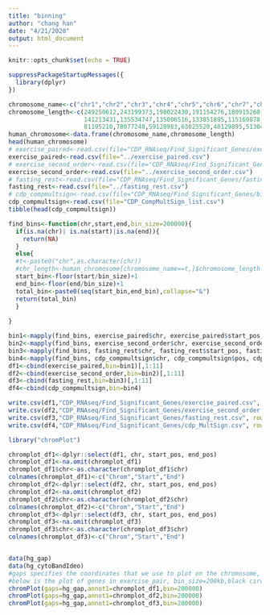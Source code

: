 ```yaml
---
title: "binning"
author: "chang han"
date: "4/21/2020"
output: html_document
---
```


```r
knitr::opts_chunk$set(echo = TRUE)
```
```r
suppressPackageStartupMessages({
  library(dplyr)
})
```

```r
chromosome_name<-c("chr1","chr2","chr3","chr4","chr5","chr6","chr7","chr8","chr9","chr10","chr11","chr12","chr13","chr14","chr15","chr16","chr17","chr18","chr19","chr20","chr21","chr22","chrX","chrY")
chromosome_length<-c(249250612,243199373,198022430,191154276,180915260,171115067,159138663,146364022,
                     141213431,135534747,135006516,133851895,115169878,107349540,102531392,90354753,
                     81195210,78077248,59128983,63025520,48129895,51304566,155270560,59373566)
human_chromosome<-data.frame(chromosome_name,chromosome_length)
head(human_chromosome)
# exercise_paired<-read.csv(file="CDP_RNAseq/Find_Significant_Genes/exercise_paired.csv")
exercise_paired<-read.csv(file="../exercise_paired.csv")
# exercise_second_order<-read.csv(file="CDP_RNAseq/Find_Significant_Genes/exercise_second_order.csv")
exercise_second_order<-read.csv(file="../exercise_second_order.csv")
# fasting_rest<-read.csv(file="CDP_RNAseq/Find_Significant_Genes/fasting_rest.csv")
fasting_rest<-read.csv(file="../fasting_rest.csv")
# cdp_compmultsign<-read.csv(file="CDP_RNAseq/Find_Significant_Genes/bin_matching/CDP_CompMultSign_list.csv")
cdp_compmultsign<-read.csv(file="CDP_CompMultSign_list.csv")
tibble(head(cdp_compmultsign))
```
```r
find_bins<-function(chr,start,end,bin_size=200000){
  if(is.na(chr)| is.na(start)|is.na(end)){
    return(NA)
  }
  else{
  #t<-paste0("chr",as.character(chr))
  #chr_length<-human_chromosome[chromosome_name==t,]$chromosome_length
  start_bin<-floor(start/bin_size)+1
  end_bin<-floor(end/bin_size)+1
  total_bin<-paste0(seq(start_bin,end_bin),collapse="&")
  return(total_bin)
  }
  
}
```
```r
bin1<-mapply(find_bins, exercise_paired$chr, exercise_paired$start_pos, exercise_paired$end_pos)
bin2<-mapply(find_bins, exercise_second_order$chr, exercise_second_order$start_pos, exercise_second_order$end_pos)
bin3<-mapply(find_bins, fasting_rest$chr, fasting_rest$start_pos, fasting_rest$end_pos)
bin4<-mapply(find_bins, cdp_compmultsign$chr, cdp_compmultsign$pos, cdp_compmultsign$pos)
df1<-cbind(exercise_paired,bin=bin1)[,1:11]
df2<-cbind(exercise_second_order,bin=bin2)[,1:11]
df3<-cbind(fasting_rest,bin=bin3)[,1:11]
df4<-cbind(cdp_compmultsign,bin=bin4)

```
```r
write.csv(df1,"CDP_RNAseq/Find_Significant_Genes/exercise_paired.csv", row.names = FALSE)
write.csv(df2,"CDP_RNAseq/Find_Significant_Genes/exercise_second_order.csv", row.names = FALSE)
write.csv(df3,"CDP_RNAseq/Find_Significant_Genes/fasting_rest.csv", row.names = FALSE)
write.csv(df4,"CDP_RNAseq/Find_Significant_Genes/cdp_MultSign.csv", row.names = FALSE)
```

```r
library("chromPlot")
```
```r
chromplot_df1<-dplyr::select(df1, chr, start_pos, end_pos)
chromplot_df1<-na.omit(chromplot_df1)
chromplot_df1$chr<-as.character(chromplot_df1$chr)
colnames(chromplot_df1)<-c("Chrom","Start","End")
chromplot_df2<-dplyr::select(df2, chr, start_pos, end_pos)
chromplot_df2<-na.omit(chromplot_df2)
chromplot_df2$chr<-as.character(chromplot_df2$chr)
colnames(chromplot_df2)<-c("Chrom","Start","End")
chromplot_df3<-dplyr::select(df3, chr, start_pos, end_pos)
chromplot_df3<-na.omit(chromplot_df3)
chromplot_df3$chr<-as.character(chromplot_df3$chr)
colnames(chromplot_df3)<-c("Chrom","Start","End")

```
```r

```


```r
data(hg_gap)
data(hg_cytoBandIdeo)
#gaps specifies the coordinates that we use to plot on the chromosome, hg_gap is provided in package
#below is the plot of genes in exercise_pair, bin_size=200kb,black circile is centromere
chromPlot(gaps=hg_gap,annot1=chromplot_df1,bin=200000)
chromPlot(gaps=hg_gap,annot1=chromplot_df2,bin=200000)
chromPlot(gaps=hg_gap,annot1=chromplot_df3,bin=200000)
```





